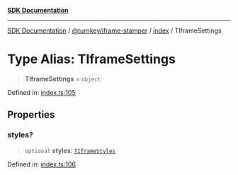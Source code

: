 [**SDK Documentation**](../../../../README.mdx)

***

[SDK Documentation](../../../../packages.mdx) / [@turnkey/iframe-stamper](../../README.mdx) / [index](../README.mdx) / TIframeSettings

# Type Alias: TIframeSettings

> **TIframeSettings** = `object`

Defined in: [index.ts:105](https://github.com/tkhq/sdk/blob/078f5423e923fbd1d7fd39440402d7f01d09c3d0/packages/iframe-stamper/src/index.ts#L105)

## Properties

### styles?

> `optional` **styles**: [`TIframeStyles`](TIframeStyles.mdx)

Defined in: [index.ts:106](https://github.com/tkhq/sdk/blob/078f5423e923fbd1d7fd39440402d7f01d09c3d0/packages/iframe-stamper/src/index.ts#L106)
